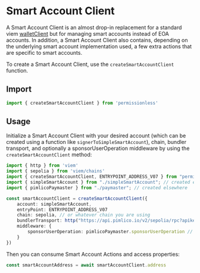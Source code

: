 
<VersionWarning version="0.1" />

# Smart Account Client

A Smart Account Client is an almost drop-in replacement for a standard viem [walletClient](https://viem.sh/docs/clients/wallet) but for managing smart accounts instead of EOA accounts. In addition, a Smart Account Client also contains, depending on the underlying smart account implementation used, a few extra actions that are specific to smart accounts.

To create a Smart Account Client, use the `createSmartAccountClient` function.

## Import

```ts
import { createSmartAccountClient } from 'permissionless'
```

## Usage

Initialize a Smart Account Client with your desired account (which can be created using a function like `signerToSimpleSmartAccount`), chain, bundler transport, and optionally a sponsorUserOperation middleware by using the `createSmartAccountClient` method:

```ts
import { http } from 'viem'
import { sepolia } from 'viem/chains'
import { createSmartAccountClient, ENTRYPOINT_ADDRESS_V07 } from "permissionless";
import { simpleSmartAccount } from "./simpleSmartAccount"; // created elsewhere
import { pimlicoPaymaster } from "./paymaster"; // created elsewhere

const smartAccountClient = createSmartAccountClient({
    account: simpleSmartAccount,
    entryPoint: ENTRYPOINT_ADDRESS_V07
    chain: sepolia, // or whatever chain you are using
    bundlerTransport: http("https://api.pimlico.io/v2/sepolia/rpc?apikey=YOUR_PIMLICO_API_KEY"),
    middleware: {
        sponsorUserOperation: pimlicoPaymaster.sponsorUserOperation // if using a paymaster
    }
})
```

Then you can consume Smart Account Actions and access properties:

```ts
const smartAccountAddress = await smartAccountClient.address
```